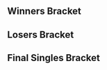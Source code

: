 {{DISPLAYTITLE:2005 MLG National Championships: Singles Bracket}}{{SetGame|melee}}
{{tabs static
|name1=Overview
|link1=MLG/2005/Championship
|name2=Singles Bracket
|link2=MLG/2005/Championship/Singles Bracket
|This=2
}}
==Winners Bracket==
{{32DEWBracketA
|r1m1p1=Ken |r1m1p1flag=us |r1m1p1score={{win}} |r1m1win=1
|r1m1p2=Bye |r1m1p2flag= |r1m1p2score=
|r1m2p1=Wife |r1m2p1flag=us |r1m2p1score=1 |r1m2win=2
|r1m2p2=Vidjogamer |r1m2p2flag=us |r1m2p2score=3
|r1m3p1=Oro |r1m3p1flag=us |r1m3p1score={{win}} |r1m3win=1
|r1m3p2=Bye |r1m3p2flag= |r1m3p2score=
|r1m4p1=Eddie |r1m4p1flag=us |r1m4p1score={{win}} |r1m4win=1
|r1m4p2=Bye |r1m4p2flag= |r1m4p2score=
|r1m5p1=Husband |r1m5p1flag=us |r1m5p1score={{win}} |r1m5win=1
|r1m5p2=Bye |r1m5p2flag= |r1m5p2score=
|r1m6p1=Rob$ |r1m6p1flag=us |r1m6p1score={{win}} |r1m6win=1
|r1m6p2=Bye |r1m6p2flag= |r1m6p2score=
|r1m7p1=Caveman |r1m7p1flag=us |r1m7p1score={{win}} |r1m7win=1
|r1m7p2=Bye |r1m7p2flag= |r1m7p2score=
|r1m8p1=Azen |r1m8p1flag=us |r1m8p1score={{win}} |r1m8win=1
|r1m8p2=Bye |r1m8p2flag= |r1m8p2score=

|r1m9p1=Isai |r1m9p1flag=us |r1m9p1score={{win}} |r1m9win=1
|r1m9p2=Bye |r1m9p2flag= |r1m9p2score=
|r1m10p1=Chillindude |r1m10p1flag=us |r1m10p1score={{win}} |r1m10win=1
|r1m10p2=Bye |r1m10p2flag= |r1m10p2score=
|r1m11p1=PC Chris |r1m11p1flag=us |r1m11p1score={{win}} |r1m11win=1
|r1m11p2=Bye |r1m11p2flag= |r1m11p2score=
|r1m12p1=KillaOR |r1m12p1flag=us |r1m12p1score={{win}} |r1m12win=1
|r1m12p2=Bye |r1m12p2flag= |r1m12p2score=
|r1m13p1=Neo |r1m13p1flag=us |r1m13p1score={{win}} |r1m13win=1
|r1m13p2=Bye |r1m13p2flag= |r1m13p2score=
|r1m14p1=Superfly |r1m14p1flag=us |r1m14p1score={{win}} |r1m14win=1
|r1m14p2=Bye |r1m14p2flag= |r1m14p2score=
|r1m15p1=KrazyJones |r1m15p1flag=us |r1m15p1score=3 |r1m15win=1
|r1m15p2=Tavo7 |r1m15p2flag=us |r1m15p2score=0
|r1m16p1=ChuDat |r1m16p1flag=us |r1m16p1score={{win}} |r1m16win=1
|r1m16p2=Bye |r1m16p2flag= |r1m16p2score=

|r2m1p1=Ken |r2m1p1flag=us |r2m1p1score=3 |r2m1win=1
|r2m1p2=Vidjogamer |r2m1p2flag=us |r2m1p2score=1
|r2m2p1=Oro |r2m2p1flag=us |r2m2p1score=3 |r2m2win=1
|r2m2p2=Eddie |r2m2p2flag=us |r2m2p2score=2
|r2m3p1=Husband |r2m3p1flag=us |r2m3p1score=2 |r2m3win=2
|r2m3p2=Rob$ |r2m3p2flag=us |r2m3p2score=3
|r2m4p1=Caveman |r2m4p1flag=us |r2m4p1score=1 |r2m4win=2
|r2m4p2=Azen |r2m4p2flag=us |r2m4p2score=3
|r2m5p1=Isai |r2m5p1flag=us |r2m5p1score=3 |r2m5win=1
|r2m5p2=Chillindude |r2m5p2flag=us |r2m5p2score=0
|r2m6p1=PC Chris |r2m6p1flag=us |r2m6p1score=3 |r2m6win=1
|r2m6p2=KillaOR |r2m6p2flag=us |r2m6p2score=0
|r2m7p1=Neo |r2m7p1flag=us |r2m7p1score=3 |r2m7win=1
|r2m7p2=Superfly |r2m7p2flag=us |r2m7p2score=0
|r2m8p1=KrazyJones |r2m8p1flag=us |r2m8p1score=1 |r2m8win=2
|r2m8p2=ChuDat |r2m8p2flag=us |r2m8p2score=3

|r3m1p1=Ken |r3m1p1flag=us |r3m1p1score=3 |r3m1win=1
|r3m1p2=Oro |r3m1p2flag=us |r3m1p2score=0
|r3m2p1=Rob$ |r3m2p1flag=us |r3m2p1score=3 |r3m2win=1
|r3m2p2=Azen |r3m2p2flag=us |r3m2p2score=1
|r3m3p1=Isai |r3m3p1flag=us |r3m3p1score=2 |r3m3win=2
|r3m3p2=PC Chris |r3m3p2flag=us |r3m3p2score=3
|r3m4p1=Neo |r3m4p1flag=us |r3m4p1score=0 |r3m4win=2
|r3m4p2=ChuDat |r3m4p2flag=us |r3m4p2score=3

|r4m1p1=Ken |r4m1p1flag=us |r4m1p1score=3 |r4m1win=1
|r4m1p2=Rob$ |r4m1p2flag=us |r4m1p2score=1
|r4m2p1=PC Chris |r4m2p1flag=us |r4m2p1score=2 |r4m2win=2
|r4m2p2=ChuDat |r4m2p2flag=us |r4m2p2score=3
}}
==Losers Bracket==
{{24DELBracketSmwA
|tourneylink=MLG/2005/Championship
|tourneyname=2005 MLG National Championships
|l1placement=17-24
|l2placement=13-16
|l3placement=9-12
|l4placement=7-8
|l5placement=5-6

|l1m1p1=Wife |l1m1p1flag=us |l1m1p1score=0 |l1m1win=2
|l1m1p2=KrazyJones |l1m1p2flag=us |l1m1p2score=3
|l1m2p1=Superfly |l1m2p1flag=us |l1m2p1score={{win}} |l1m2win=1
|l1m2p2=Bye |l1m2p2flag= |l1m2p2score=
|l1m3p1=KillaOR |l1m3p1flag=us |l1m3p1score={{win}} |l1m3win=1
|l1m3p2=Bye |l1m3p2flag= |l1m3p2score=
|l1m4p1=Chillindude |l1m4p1flag=us |l1m4p1score={{win}} |l1m4win=1
|l1m4p2=Bye |l1m4p2flag= |l1m4p2score=
|l1m5p1=Husband |l1m5p1flag=us |l1m5p1score={{win}} |l1m5win=1
|l1m5p2=Bye |l1m5p2flag= |l1m5p2score=
|l1m6p1=Caveman |l1m6p1flag=us |l1m6p1score={{win}} |l1m6win=1
|l1m6p2=Bye |l1m6p2flag= |l1m6p2score=
|l1m7p1=Tavo7 |l1m7p1flag=us |l1m7p1score=0 |l1m7win=2
|l1m7p2=Vidjogamer |l1m7p2flag=us |l1m7p2score=3
|l1m8p1=Eddie |l1m8p1flag=us |l1m8p1score={{win}} |l1m8win=1
|l1m8p2=Bye |l1m8p2flag= |l1m8p2score=

|l2m1p1=KrazyJones |l2m1p1flag=us |l2m1p1score=3 |l2m1win=1
|l2m1p2=Superfly |l2m1p2flag=us |l2m1p2score=0
|l2m2p1=KillaOR |l2m2p1flag=us |l2m2p1score=0 |l2m2win=2
|l2m2p2=Chillindude |l2m2p2flag=us |l2m2p2score=3
|l2m3p1=Husband |l2m3p1flag=us |l2m3p1score=0 |l2m3win=2
|l2m3p2=Caveman |l2m3p2flag=us |l2m3p2score=3
|l2m4p1=Vidjogamer |l2m4p1flag=us |l2m4p1score=3 |l2m4win=1
|l2m4p2=Eddie |l2m4p2flag=us |l2m4p2score=1

|l3m1p1=Oro |l3m1p1flag=us |l3m1p1score=1 |l3m1win=2
|l3m1p2=KrazyJones |l3m1p2flag=us |l3m1p2score=3
|l3m2p1=Azen |l3m2p1flag=us |l3m2p1score=0 |l3m2win=2
|l3m2p2=Chillindude |l3m2p2flag=us |l3m2p2score=3
|l3m3p1=Isai |l3m3p1flag=us |l3m3p1score=3 |l3m3win=1
|l3m3p2=Caveman |l3m3p2flag=us |l3m3p2score=1
|l3m4p1=Neo |l3m4p1flag=us |l3m4p1score=3 |l3m4win=1
|l3m4p2=Vidjogamer |l3m4p2flag=us |l3m4p2score=0

|l4m1p1=KrazyJones |l4m1p1flag=us |l4m1p1score=1 |l4m1win=2
|l4m1p2=Chillindude |l4m1p2flag=us |l4m1p2score=3
|l4m2p1=Isai |l4m2p1flag=us |l4m2p1score=3 |l4m2win=1
|l4m2p2=Neo |l4m2p2flag=us |l4m2p2score=1

|l5m1p1=PC Chris |l5m1p1flag=us |l5m1p1score=3 |l5m1win=1
|l5m1p2=Chillindude |l5m1p2flag=us |l5m1p2score=2
|l5m2p1=Rob$ |l5m2p1flag=us |l5m2p1score=2 |l5m2win=2
|l5m2p2=Isai |l5m2p2flag=us |l5m2p2score=3
}}
<onlyinclude>
==Final Singles Bracket==
{{DEFinalSmwBracket
|tourneylink=MLG/2005/Championship
|tourneyname=2005 MLG National Championships
|l1placement=4
|r2placement=3
|r3loserplacement=2
|r3winnerplacement=1
|export_score=true

<!-- FROM WINNERS -->
|r1m1p1=Ken |r1m1p1flag=us |r1m1p1score=3
|r1m1p2=ChuDat |r1m1p2flag=us |r1m1p2score=1
|r1m1win=1

<!-- FROM LOSERS -->
|l1m1p1=PC Chris |l1m1p1flag=us |l1m1p1score=3
|l1m1p2=Isai |l1m1p2flag=us |l1m1p2score=1
|l1m1win=1
|l1m1p1char1=falco |l1m1p2char1=sheik |l1m1p1stock1=2 |l1m1p2stock1=0 |l1m1win1=1 |l1m1stage1=Pokémon Stadium
|l1m1p1char2=falco |l1m1p2char2=sheik |l1m1p1stock2=2 |l1m1p2stock2=0 |l1m1win2=1 |l1m1stage2=Battlefield
|l1m1details={{BracketMatchDetails|reddit=|comment=The final score was 3-1, but VODs for the other matches do not exist.|vod=https://www.youtube.com/watch?v=3Io9nbJ1004}}

<!-- LOSERS FINALS -->
|r2m1p1=ChuDat |r2m1p1flag=us |r2m1p1score=3
|r2m1p2=PC Chris |r2m1p2flag=us |r2m1p2score=0
|r2m1win=1

<!-- GRAND FINALS -->
|r3m1p1=Ken |r3m1p1flag=us |r3m1p1score=3
|r3m1p2=ChuDat |r3m1p2flag=us |r3m1p2score=0
|r3m1win=1
}}
</onlyinclude>
